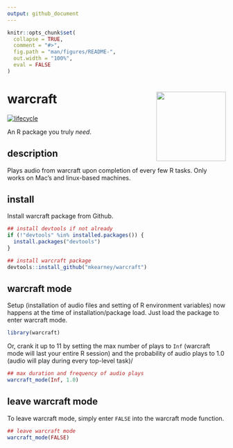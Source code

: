 ```yaml
---
output: github_document
---
```


<!-- README.md is generated from README.Rmd. Please edit that file -->

```r
knitr::opts_chunk$set(
  collapse = TRUE,
  comment = "#>",
  fig.path = "man/figures/README-",
  out.width = "100%",
  eval = FALSE
)
```
# warcraft <img src="man/figures/logo.png" width="160px" align="right" />

[![lifecycle](https://img.shields.io/badge/lifecycle-experimental-orange.svg)](https://www.tidyverse.org/lifecycle/#experimental)

An R package you truly *need*.

## description

Plays audio from warcraft upon completion of every few R tasks. Only
works on Mac's and linux-based machines.

## install

Install warcraft package from Github.

```r
## install devtools if not already
if (!"devtools" %in% installed.packages()) {
  install.packages("devtools")
}

## install warcraft package
devtools::install_github("mkearney/warcraft")
```

## warcraft mode
Setup (installation of audio files and setting of R environment
variables) now happens at the time of installation/package load. Just
load the package to enter warcraft mode.

```r
library(warcraft)
```

Or, crank it up to 11 by setting the max number of plays to `Inf`
(warcraft mode will last your entire R session) and the probability of
audio plays to 1.0 (audio will play during every top-level task)/

```r
## max duration and frequency of audio plays
warcraft_mode(Inf, 1.0)
```

## leave warcraft mode
To leave warcraft mode, simply enter `FALSE` into the warcraft mode
function.

```r
## leave warcraft mode
warcraft_mode(FALSE)
```
